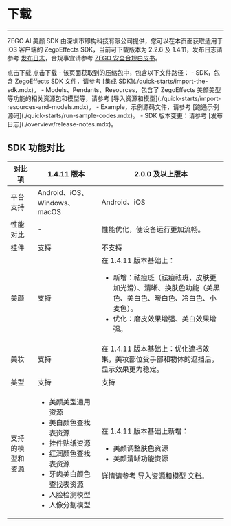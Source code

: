 # 下载

- - -

ZEGO AI 美颜 SDK 由深圳市即构科技有限公司提供，您可以在本页面获取适用于 iOS 客户端的 ZegoEffects SDK，当前可下载版本为 2.2.6 及 1.4.11，发布日志请参考 [发布日志](./overview/release-notes.mdx)，合规事宜请参考 [ZEGO 安全合规白皮书](https://doc-zh.zego.im/policies-and-agreements/zego-security-and-compliance-white-paper)。

<CardGroup cols={2}>
<Card title="ZegoEffects SDK v2.2.6" href="https://artifact-sdk.zego.im/effects/sdk/ZegoEffects-release-ios-shared-objc-2.2.6.1631.zip">
点击下载
</Card>
<Card title="ZegoEffects SDK v1.4.11"  href="https://artifact-sdk.zego.im/AIEffect/ZegoEffects/sdk/ios/ZegoEffects-release-ios-shared-objc.zip">
点击下载
</Card>
</CardGroup>


<Note title="说明">
- 该页面获取到的压缩包中，包含以下文件路径：
    - SDK，包含 ZegoEffects SDK 文件，请参考 [集成 SDK](./quick-starts/import-the-sdk.mdx)。
    - Models、Pendants、Resources，包含了 ZegoEffects 美颜美型等功能的相关资源包和模型等，请参考 [导入资源和模型](./quick-starts/import-resources-and-models.mdx)。
    - Example，示例源码文件，请参考 [跑通示例源码](./quick-starts/run-sample-codes.mdx)。
- SDK 版本变更：请参考 [发布日志](./overview/release-notes.mdx)。
</Note>

## SDK 功能对比

| 对比项 | 1.4.11 版本 | 2.0.0 及以上版本 |
| --- | --- | --- |
| 平台支持 | Android、iOS、Windows、macOS | Android、iOS |
| 性能对比 | - | 性能优化，使设备运行更加流畅。 |
| 挂件 | 支持 | 不支持 |
| 美颜 | 支持 | 在 1.4.11 版本基础上：<ul><li>新增：祛痘斑（祛痘祛斑，皮肤更加光滑）、清晰、换肤色功能（美黑色、美白色、暖白色、冷白色、小麦色）。</li><li>优化：磨皮效果增强、美白效果增强。</li></ul> |
| 美妆 | 支持 | 在 1.4.11 版本基础上：优化遮挡效果，美妆部位受手部和物体的遮挡后，显示效果更为稳定。 |
| 美型 | 支持 | 支持 |
| 支持的模型和资源 | <ul><li>美颜美型通用资源</li><li>美白颜色查找表资源</li><li>挂件贴纸资源</li><li>红润颜色查找表资源</li><li>牙齿美白颜色查找表资源</li><li>人脸检测模型</li><li>人像分割模型</li></ul> | 在 1.4.11 版本基础上新增：<ul><li>美颜调整肤色资源</li><li>美颜清晰功能资源</li></ul>详情请参考 [导入资源和模型](./quick-starts/import-resources-and-models.mdx) 文档。 |
